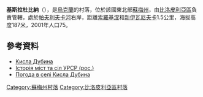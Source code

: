 {{coord|51|12|20|N|34|25|41|E|scale:100000_region:UA|display=title}}

'''基斯拉杜比納'''（{{lang-uk|Кисла Дубина}}），是[[烏克蘭|烏克蘭]]的村落，位於該國東北部[[蘇梅州|蘇梅州]]，由[[比洛皮利亞區|比洛皮利亞區]]負責管轄，處於[[帕夫利夫卡河|帕夫利夫卡河]]右岸，距離[[索羅基涅|索羅基涅]]和[[新伊瓦尼夫卡_(比洛皮利亞區)|新伊瓦尼夫卡]]1.5公里，海拔高度187米，2001年人口75。

==參考資料==
* [http://w1.c1.rada.gov.ua/pls/z7502/A005?rdat1=10.12.2011&rf7571=28674 Кисла Дубина]{{dead link|date=2017年12月 |bot=InternetArchiveBot |fix-attempted=yes }}
* [https://web.archive.org/web/20120509055613/http://www.igsu.org.ua/Sumskaja.obl/Belopolxskij.rajon/Pavlovka.html Історія міст та сіл УРСР (рос.)]
* [http://weather.in.ua/ua/symskaja/10496 Погода в селі Кисла Дубина]{{Wayback|url=http://weather.in.ua/ua/symskaja/10496 |date=20111220000742 }}

{{DEFAULTSORT:Кисла Дубина}}

[[Category:蘇梅州村落|Category:蘇梅州村落]]
[[Category:比洛皮利亞區村落|Category:比洛皮利亞區村落]]


{{Sumy-geo-stub}}